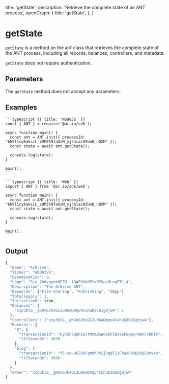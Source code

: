 
  title: 'getState',
  description: 'Retrieve the complete state of an ANT process',
  openGraph: {
    title: 'getState',
  },
}


# getState

`getState` is a method on the `ANT` class that retrieves the complete state of the ANT process, including all records, balances, controllers, and metadata.

`getState` does not require authentication.

## Parameters

The `getState` method does not accept any parameters.

## Examples

<CodeGroup title="getState">

    ```typescript {{ title: 'NodeJS' }}
    const { ANT } = require('@ar.io/sdk');

    async function main() {
      const ant = ANT.init({ processId: "bh9l1cy0aksiL_x9M359faGzM_yjralacHIUo8_nQXM" });
      const state = await ant.getState();

      console.log(state);
    }

    main();
    ```

    ```typescript {{ title: 'Web' }}
    import { ANT } from '@ar.io/sdk/web';

    async function main() {
      const ant = ANT.init({ processId: "bh9l1cy0aksiL_x9M359faGzM_yjralacHIUo8_nQXM" });
      const state = await ant.getState();

      console.log(state);
    }

    main();
    ```

</CodeGroup>

## Output

```js
{
  "Name": "ArDrive",
  "Ticker": "ARDRIVE",
  "Denomination": 0,
  "Logo": "Sie_26dvgyok0PZD_-iQAFOhOd5YxDTkczOLoqTTL_A",
  "Description": "The ArDrive ANT",
  "Keywords": ["File-sharing", "Publishing", "dApp"],
  "TotalSupply": 1,
  "Initialized": true,
  "Balances": {
    "ccp3blG__gKUvG3hsGC2u06aDmqv4CuhuDJGOIg0jw4": 1
  },
  "Controllers": ["ccp3blG__gKUvG3hsGC2u06aDmqv4CuhuDJGOIg0jw4"],
  "Records": {
    "@": {
      "transactionId": "UyC5P5qKPZaltMmmZAWdakhlDXsBF6qmyrbWYFchRTk",
      "ttlSeconds": 3600
    },
    "blog": {
      "transactionId": "f5-cw-0Gl60FqmKhP5Sj3gQlJ1FhWXPkXB3UQEVoV4o",
      "ttlSeconds": 3600
    }
  },
  "Owner": "ccp3blG__gKUvG3hsGC2u06aDmqv4CuhuDJGOIg0jw4"
}
```
